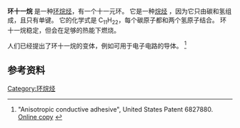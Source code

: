{{chembox
| Verifiedfields = changed
| Watchedfields = changed
| verifiedrevid = 440094414
| ImageFileL1=Cycloundecane.png
| ImageSizeL1=100px
| ImageFileR1=Cycloundecane3D.png
| ImageSizeR1=150px
| IUPACName=Cycloundecane
| OtherNames=
|Section1={{Chembox Identifiers
| CASNo_Ref = {{cascite|correct|??}}
| CASNo=294-41-7
| PubChem = 136144
| ChemSpiderID_Ref = {{chemspidercite|changed|chemspider}}
| ChemSpiderID = 119921
| InChI = 1/C11H22/c1-2-4-6-8-10-11-9-7-5-3-1/h1-11H2
| InChIKey = KYTNZWVKKKJXFS-UHFFFAOYAG
| StdInChI_Ref = {{stdinchicite|changed|chemspider}}
| StdInChI = 1S/C11H22/c1-2-4-6-8-10-11-9-7-5-3-1/h1-11H2
| StdInChIKey_Ref = {{stdinchicite|changed|chemspider}}
| StdInChIKey = KYTNZWVKKKJXFS-UHFFFAOYSA-N
| SMILES=C1CCCCCCCCCC1
  }}
|Section2={{Chembox Properties
| Formula=C<sub>11</sub>H<sub>22</sub>
| MolarMass=154.29
| Appearance=
| Density=
| MeltingPt=
| BoilingPt=
| Solubility=
  }}
|Section3={{Chembox Hazards
| MainHazards=
| FlashPt=
| AutoignitionPt =
  }}
}}

'''环十一烷''' 是一种[[环烷烃|环烷烃]]，有一个十一元环。 它是一种[[烷烃|烷烃]] ，因为它只由碳和氢组成，且只有单键。 它的化学式是 C<sub>11</sub>H<sub>22</sub>，每个碳原子都和两个氢原子结合。 环十一烷稳定，但会在足够的热能下燃烧。

人们已经提出了环十一烷的变体，例如{{le|双环十一烷|Bicycloundecane}}可用于电子电路的导体。 <ref>"Anisotropic conductive adhesive", United States Patent 6827880. [http://www.patentstorm.us/patents/6827880-description.html Online copy] {{Webarchive|url=https://web.archive.org/web/20070929100220/http://www.patentstorm.us/patents/6827880-description.html |date=2007-09-29 }}</ref>

==参考资料==
<references/>

{{环烷烃}}

[[Category:环烷烃|Category:环烷烃]]